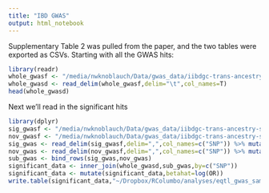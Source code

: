 ```yaml
---
title: "IBD GWAS"
output: html_notebook
---
```


Supplementary Table 2 was pulled from the paper, and the two tables were exported as CSVs.
Starting with all the GWAS hits:

```r
library(readr)
whole_gwasf <- "/media/nwknoblauch/Data/gwas_data/iibdgc-trans-ancestry-summary-stats/EUR.IBD.gwas.assoc.gz"
whole_gwasd <- read_delim(whole_gwasf,delim="\t",col_names=T)
head(whole_gwasd)
```

Next we'll read in the significant hits
```r
library(dplyr)
sig_gwasf <- "/media/nwknoblauch/Data/gwas_data/iibdgc-trans-ancestry-summary-stats/Top_rsids.csv"
nov_gwasf <- "/media/nwknoblauch/Data/gwas_data/iibdgc-trans-ancestry-summary-stats/Novel_rsid.csv"
sig_gwas <- read_delim(sig_gwasf,delim=",",col_names=c("SNP")) %>% mutate(isNovel=F)
nov_gwas <- read_delim(nov_gwasf,delim=",",col_names=c("SNP")) %>% mutate(isNovel=T)
sub_gwas <- bind_rows(sig_gwas,nov_gwas)
significant_data <- inner_join(whole_gwasd,sub_gwas,by=c("SNP"))
significant_data <- mutate(significant_data,betahat=log(OR))
write.table(significant_data,"~/Dropbox/RColumbo/analyses/eqtl_gwas_sample/sub_EUR_IBD_gwas_data.tsv",col.names = T,row.names = F,quote=F,sep="\t")

```





